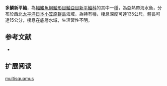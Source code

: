 {{Speciesbox
| name = 多鱗新平鮋
| image = 
| image_width = 250px
| status = NE
| status_system = IUCN3.1
| genus = Neosebastes
| species = multisquamus
| authority = [[Motomura|Motomura]], 2004 
| synonyms = 
}}
'''多鱗新平鮋'''，為[[輻鰭魚綱|輻鰭魚綱]][[鮋形目|鮋形目]][[鮋亞目|鮋亞目]][[新平鮋科|新平鮋科]]的其中一[[種|種]]，為亞熱帶海水魚，分布於西北[[太平洋|太平洋]][[日本|日本]][[小笠原群島|小笠原群島]]海域，為特有種，棲息深度可達135公尺，體長可達15公分，棲息在底層水域，生活習性不明。
==参考文献==
*{{FishBase_species|genus=Neosebastes|species=multisquamus|year=2014|month=6}}

== 扩展阅读 ==
{{refbegin}}
{{wikispecies-inline|Neosebastes multisquamus|多鱗新平鮋}}
{{refend}}
{{Taxonbar|from=Q2269837}}

[[Category:新平鮋屬|multisquamus]]


{{鮋形目小作品}}